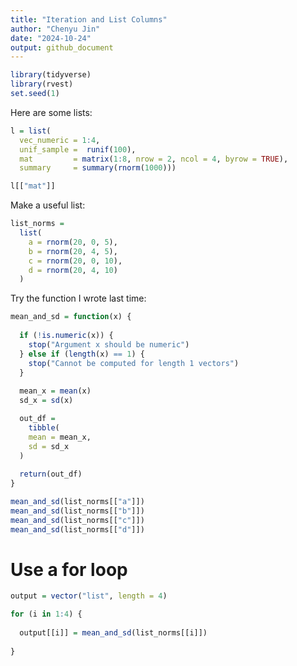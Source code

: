 ```yaml
---
title: "Iteration and List Columns"
author: "Chenyu Jin"
date: "2024-10-24"
output: github_document
---
```


```r
library(tidyverse)
library(rvest)
set.seed(1)
```

Here are some lists:

```r
l = list(
  vec_numeric = 1:4,
  unif_sample =  runif(100),
  mat         = matrix(1:8, nrow = 2, ncol = 4, byrow = TRUE),
  summary     = summary(rnorm(1000)))

l[["mat"]]
```

Make a useful list:

```r
list_norms = 
  list(
    a = rnorm(20, 0, 5),
    b = rnorm(20, 4, 5),
    c = rnorm(20, 0, 10),
    d = rnorm(20, 4, 10)
  )
```

Try the function I wrote last time:

```r
mean_and_sd = function(x) {
  
  if (!is.numeric(x)) {
    stop("Argument x should be numeric")
  } else if (length(x) == 1) {
    stop("Cannot be computed for length 1 vectors")
  }
  
  mean_x = mean(x)
  sd_x = sd(x)

  out_df = 
    tibble(
    mean = mean_x, 
    sd = sd_x
  )
  
  return(out_df)
}
```

```r
mean_and_sd(list_norms[["a"]])
mean_and_sd(list_norms[["b"]])
mean_and_sd(list_norms[["c"]])
mean_and_sd(list_norms[["d"]])
```

# Use a for loop

```r
output = vector("list", length = 4)

for (i in 1:4) {
  
  output[[i]] = mean_and_sd(list_norms[[i]])
  
}
```

